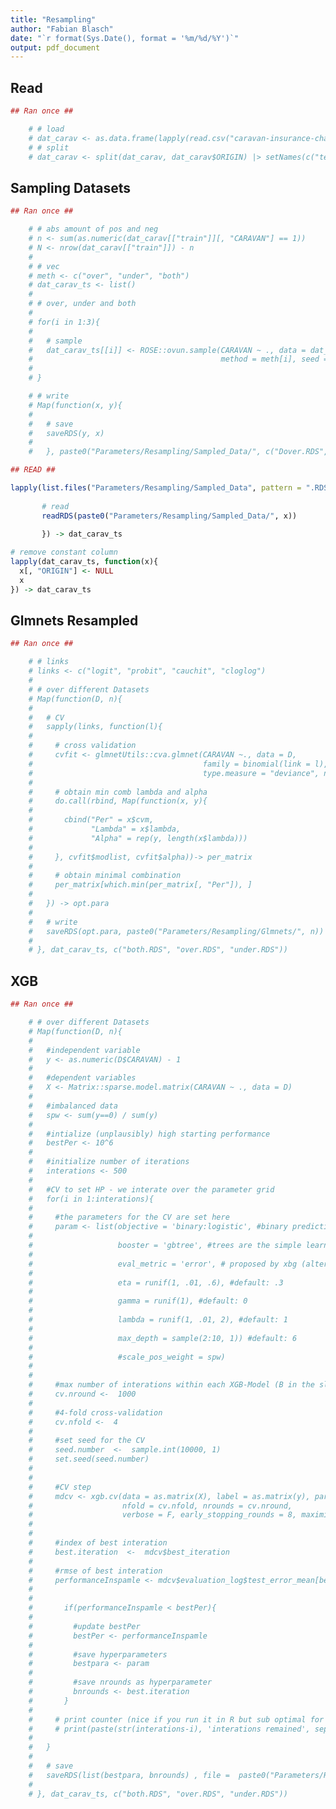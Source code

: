 ```yaml
---
title: "Resampling"
author: "Fabian Blasch"
date: "`r format(Sys.Date(), format = '%m/%d/%Y')`"
output: pdf_document
---
```


## Read 

```r
## Ran once ##

    # # load
    # dat_carav <- as.data.frame(lapply(read.csv("caravan-insurance-challenge.csv"), as.character),                                                 stringsAsFactors = T)
    # # split 
    # dat_carav <- split(dat_carav, dat_carav$ORIGIN) |> setNames(c("test", "train"))
```

## Sampling Datasets

```r

## Ran once ##

    # # abs amount of pos and neg
    # n <- sum(as.numeric(dat_carav[["train"]][, "CARAVAN"] == 1)) 
    # N <- nrow(dat_carav[["train"]]) - n
    # 
    # # vec
    # meth <- c("over", "under", "both")
    # dat_carav_ts <- list()
    # 
    # # over, under and both
    #
    # for(i in 1:3){
    #   
    #   # sample
    #   dat_carav_ts[[i]] <- ROSE::ovun.sample(CARAVAN ~ ., data = dat_carav[["train"]], 
    #                                          method = meth[i], seed = 33)$data
    #   
    # }  

    # # write 
    # Map(function(x, y){
    #   
    #   # save
    #   saveRDS(y, x)
    #   
    #   }, paste0("Parameters/Resampling/Sampled_Data/", c("Dover.RDS", "Dunder.RDS", "Dboth.RDS")),             dat_carav_ts)

## READ ##

lapply(list.files("Parameters/Resampling/Sampled_Data", pattern = ".RDS"), function(x){
     
       # read 
       readRDS(paste0("Parameters/Resampling/Sampled_Data/", x))
         
       }) -> dat_carav_ts

# remove constant column
lapply(dat_carav_ts, function(x){
  x[, "ORIGIN"] <- NULL
  x
}) -> dat_carav_ts
```

## Glmnets Resampled

```r

## Ran once ##

    # # links
    # links <- c("logit", "probit", "cauchit", "cloglog")
    # 
    # # over different Datasets
    # Map(function(D, n){
    # 
    #   # CV
    #   sapply(links, function(l){
    #  
    #     # cross validation
    #     cvfit <- glmnetUtils::cva.glmnet(CARAVAN ~., data = D,
    #                                      family = binomial(link = l),
    #                                      type.measure = "deviance", nfolds = 10)
    #   
    #     # obtain min comb lambda and alpha
    #     do.call(rbind, Map(function(x, y){
    #   
    #       cbind("Per" = x$cvm,
    #             "Lambda" = x$lambda,
    #             "Alpha" = rep(y, length(x$lambda)))
    #   
    #     }, cvfit$modlist, cvfit$alpha))-> per_matrix
    #   
    #     # obtain minimal combination
    #     per_matrix[which.min(per_matrix[, "Per"]), ]
    #   
    #   }) -> opt.para
    #   
    #   # write 
    #   saveRDS(opt.para, paste0("Parameters/Resampling/Glmnets/", n))
    #   
    # }, dat_carav_ts, c("both.RDS", "over.RDS", "under.RDS"))
```

## XGB 

```r
    
## Ran once ##

    # # over different Datasets
    # Map(function(D, n){
    # 
    #   #independent variable
    #   y <- as.numeric(D$CARAVAN) - 1
    #   
    #   #dependent variables
    #   X <- Matrix::sparse.model.matrix(CARAVAN ~ ., data = D)
    #   
    #   #imbalanced data
    #   spw <- sum(y==0) / sum(y)
    #   
    #   #intialize (unplausibly) high starting performance
    #   bestPer <- 10^6 
    #   
    #   #initialize number of iterations
    #   interations <- 500
    #   
    #   #CV to set HP - we interate over the parameter grid
    #   for(i in 1:interations){
    #   
    #     #the parameters for the CV are set here
    #     param <- list(objective = 'binary:logistic', #binary prediction problem
    #                   
    #                   booster = 'gbtree', #trees are the simple learners
    #                   
    #                   eval_metric = 'error', # proposed by xbg (alter.: error:=1-accuracy)
    #                   
    #                   eta = runif(1, .01, .6), #default: .3
    #                   
    #                   gamma = runif(1), #default: 0
    #     
    #                   lambda = runif(1, .01, 2), #default: 1
    #                   
    #                   max_depth = sample(2:10, 1)) #default: 6
    #                   
    #                   #scale_pos_weight = spw)
    #   
    #     
    #     #max number of interations within each XGB-Model (B in the slides)
    #     cv.nround <-  1000
    #     
    #     #4-fold cross-validation
    #     cv.nfold <-  4
    #     
    #     #set seed for the CV
    #     seed.number  <-  sample.int(10000, 1)
    #     set.seed(seed.number)
    #     
    #     
    #     #CV step
    #     mdcv <- xgb.cv(data = as.matrix(X), label = as.matrix(y), params = param,
    #                    nfold = cv.nfold, nrounds = cv.nround,
    #                    verbose = F, early_stopping_rounds = 8, maximize = FALSE)
    #     
    #     
    #     #index of best interation
    #     best.iteration  <-  mdcv$best_iteration
    #     
    #     #rmse of best interation
    #     performanceInspamle <- mdcv$evaluation_log$test_error_mean[best.iteration]
    #     
    #     
    #       if(performanceInspamle < bestPer){
    #       
    #         #update bestPer
    #         bestPer <- performanceInspamle
    #       
    #         #save hyperparameters
    #         bestpara <- param
    #         
    #         #save nrounds as hyperparameter
    #         bnrounds <- best.iteration 
    #       }
    #     
    #     # print counter (nice if you run it in R but sub optimal for knitting)
    #     # print(paste(str(interations-i), 'interations remained', sep=' '))
    #   
    #   }
    #   
    #   # save
    #   saveRDS(list(bestpara, bnrounds) , file =  paste0("Parameters/Resampling/XGB/", n))
    #   
    # }, dat_carav_ts, c("both.RDS", "over.RDS", "under.RDS"))
```


